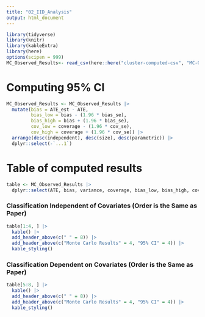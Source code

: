 ```yaml
---
title: "02_IID_Analysis"
output: html_document
---
```


```r
library(tidyverse)
library(knitr)
library(kableExtra)
library(here)
options(scipen = 999)
MC_Observed_Results<- read_csv(here::here("cluster-computed-csv", "MC-Observed-Results.csv"))
```

# Computing 95% CI

```r
MC_Observed_Results <- MC_Observed_Results |>
  mutate(bias = ATE_est - ATE,
         bias_low = bias - (1.96 * bias_se),
         bias_high = bias + (1.96 * bias_se),
         cov_low = coverage - (1.96 * cov_se),
         cov_high = coverage + (1.96 * cov_se)) |> 
  arrange(desc(independent), desc(size), desc(parametric)) |>
  dplyr::select(-`...1`)
```

# Table of computed results

```r
table <- MC_Observed_Results |>
  dplyr::select(ATE, bias, variance, coverage, bias_low, bias_high, cov_low, cov_high) 
```

### Classification Independent of Covariates (Order is the Same as Paper)

```r
table[1:4, ] |>
  kable() |>
  add_header_above(c(" " = 8)) |>
  add_header_above(c("Monte Carlo Results" = 4, "95% CI" = 4)) |>
  kable_styling()
```

### Classification Dependent on Covariates (Order is the Same as Paper)

```r
table[5:8, ] |>
  kable() |>
  add_header_above(c(" " = 8)) |>
  add_header_above(c("Monte Carlo Results" = 4, "95% CI" = 4)) |>
  kable_styling()
```
